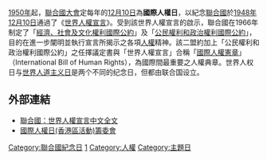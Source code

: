 {{Infobox holiday
|holiday_name  = 國際人权日
|type          = 
|image         = HumanRightsLogo.svg
|imagesize     = 150px
|caption       = 國際人權日標誌
|official_name = {{lang|en|Human Rights Day}}{{en}}
|nickname      = 世界人權日
|observedby    = [[聯合國會員國列表|聯合國會員國]]
|litcolor      =
|longtype      =
|significance  =
|begins        = {{start date and age|1948}}
|ends          =
|date          = 12月10日
|duration      = 5天
|frequency     = 每年
|celebrations  = [[聯合國|聯合國]]
|observances   =
|relatedto     =
}}
{{Quote_box
|width=30%
|align=right
|quote=世界人權日提醒我們，現時在我們的社區及全世界，還有持續的人權問題。要讓人權在全世界得以落實推行，還有賴我們各人的努力。
|source=[[聯合國秘書長|聯合國前秘書長]][[科菲·安南|科菲·安南]]<br/>[[2004年|2004年]][[12月10日|12月10日]]
|
}}
[[1950年|1950年]]起，[[聯合國大會|聯合國大會]]定每年的[[12月10日|12月10日]]為'''國際人權日'''，以紀念[[聯合國|聯合國]]於[[1948年|1948年]][[12月10日|12月10日]]通過了《[[世界人權宣言|世界人權宣言]]》。受到該世界人權宣言的啟示，聯合國在1966年制定了「[[經濟、社會及文化權利國際公約|經濟、社會及文化權利國際公約]]」及「[[公民權利和政治權利國際公約|公民權利和政治權利國際公約]]」，目的在進一步闡明並執行宣言所揭示之各項[[人權|人權]]精神。該二盟約加上「公民權利和政治權利國際公約」之任擇議定書與「世界人權宣言」合稱「[[國際人權憲章|國際人權憲章]]」（International Bill of Human Rights），為國際間最重要之人權典章。世界人权日与[[世界人道主義日|世界人道主义日]]是两个不同的纪念日，但都由联合国设立。

== 外部連結 ==
* [https://www.un.org/zh/universal-declaration-human-rights/ 聯合國：世界人權宣言中文全文] {{Wayback|url=https://www.un.org/zh/universal-declaration-human-rights/ |date=20201130115835 }}
* [https://2016hrd.wordpress.com/ 國際人權日(香港區活動)籌委會] {{Wayback|url=https://hrdhk.wordpress.com/past_coorg/ |date=20201011152106 }}

{{portal|联合国}}
{{portal|人權}}
{{UN-stub}}

[[Category:聯合國紀念日|Category:聯合國紀念日]]
[[Category:12月節日|1]]
[[Category:人權|Category:人權]]
[[Category:主題日|Category:主題日]]